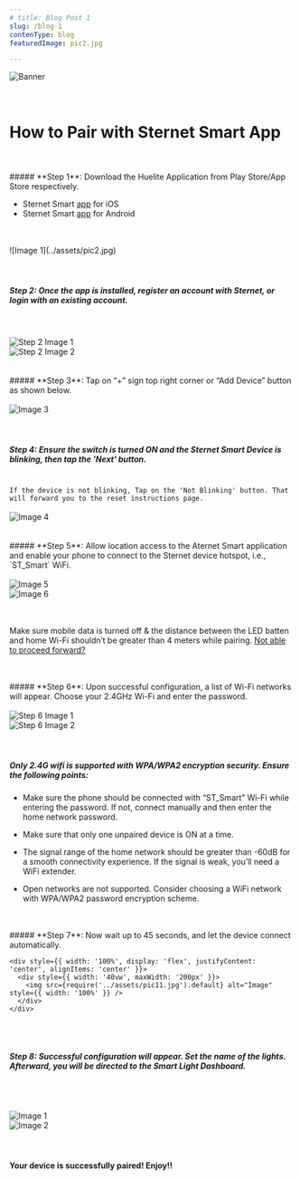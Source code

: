 ```yaml
---
# title: Blog Post 1
slug: /blog-1
contenType: blog
featuredImage: pic2.jpg

---
```




<div className="custom-image-wrapper" tabIndex="-1" id="gatsby-focus-wrapper">
  <img
    className="gatsby-resp-image-image"
    alt="Banner"
    title=""
    src={require('../assets/pic1.webp').default}
  />
</div>


<br/>
<br/>


 <div className="container" style={{ marginBottom: '50px' }}>



# **How to Pair with Sternet Smart App**
<br/>
<br/>
##### **Step 1**: Download the Huelite Application from Play Store/App Store respectively.
<br/>


- Sternet Smart [app](#) for iOS
- Sternet Smart [app](https://play.google.com/store/apps/details?id=com.sternet.sternetsmart&pcampaignid=web_share) for Android
<br/>
<br/>
<div style={{ width: "30vw", maxWidth: "200px", margin: "0 auto" }}>
![Image 1](../assets/pic2.jpg)
</div>
<br/>
<br/>

##### **Step 2**: Once the app is installed, register an account with Sternet, or login with an existing account.

<br/>
<br/>

<div style={{ display: 'flex', justifyContent: 'space-evenly', alignItems: 'center', margin: '0 5vw' }}>
  <div style={{ width: '30vw', maxWidth: '200px' }}>
    <img src={require('../assets/pic3.jpg').default} alt="Step 2 Image 1" style={{ width: '100%', height: 'auto' }} />
  </div>
  <div style={{ width: '30vw', maxWidth: '200px' }}>
    <img src={require('../assets/pic4.jpg').default} alt="Step 2 Image 2" style={{ width: '100%', height: 'auto' }} />
  </div>
</div>

<br/>
<br/>
##### **Step 3**: Tap on “+” sign top right corner or “Add Device” button as shown below.
<br/><br/>
<div style={{ width: '100%', display: 'flex', justifyContent: 'center', alignItems: 'center' }}>
  <div style={{ width: '40vw', maxWidth: '200px' }}>
    <img src={require('../assets/pic5.jpg').default} alt="Image 3" style={{ width: '100%' }} />
  </div>
</div>
<br/><br/>

##### **Step 4**: Ensure the switch is turned ON and the Sternet Smart Device is blinking, then tap the 'Next' button.
<br/>
<code>If the device is not blinking, Tap on the 'Not Blinking' button. That will forward you to the reset instructions page.</code>
<br/>
<br/>
<div style={{ width: '100%', display: 'flex', justifyContent: 'center', alignItems: 'center' }}>
  <div style={{ width: '40vw', maxWidth: '200px' }}>
    <img src={require('../assets/pic6.jpg').default} alt="Image 4" style={{ width: '100%' }} />
  </div>
</div>
<br/><br/>
##### **Step 5**: Allow location access to the Aternet Smart application and enable your phone to connect to the Sternet device hotspot, i.e., `ST_Smart` WiFi.
<br/><br/>
<div style={{ display: 'flex', flexDirection: 'row', justifyContent: 'space-evenly', alignItems: 'center', margin: '0 5vw' }}>
  <div style={{ width: '30vw', maxWidth: '200px' }}>
    <img src={require('../assets/pic7.jpg').default} alt="Image 5" style={{ width: '100%' }} />
  </div>
  <div style={{ width: '30vw', maxWidth: '200px' }}>
    <img src={require('../assets/pic8.jpg').default} alt="Image 6" style={{ width: '100%' }} />
  </div>
</div>
<br/>
<br/>
<div className="yellow-box" style={{ display: 'flex', justifyContent: 'center' }}>
  <div style={{ backgroundColor: 'rgba(241, 196, 15, 0.667)', borderRadius: '5px', padding: '10px', borderLeft: '5px solid rgb(241, 196, 15)', maxWidth: '600px', minWidth: '300px' }}>
    <p>Make sure mobile data is turned off & the distance between the LED batten and home Wi-Fi shouldn’t be greater than 4 meters while pairing. <a href="/support/pairing-troubleshoot">Not able to proceed forward?</a></p>
  </div>
</div>
<br/><br/>
##### **Step 6**: Upon successful configuration, a list of Wi-Fi networks will appear. Choose your 2.4GHz Wi-Fi and enter the password.
<br/><br/>
 <div style={{ display: 'flex', flexDirection: 'row', justifyContent: 'space-evenly', alignItems: 'center', margin: '0 5vw' }}>
  <div style={{ width: '30vw', maxWidth: '200px' }}>
    <img src={require('../assets/pic9.jpg').default} alt="Step 6 Image 1" style={{ width: '100%' }} />
  </div>
  <div style={{ width: '30vw', maxWidth: '200px' }}>
    <img src={require('../assets/pic10.jpg').default} alt="Step 6 Image 2" style={{ width: '100%' }} />
  </div>
</div>
<br/>
<br/>
  <div style={{ display: 'flex', justifyContent: 'center' }}>
      <div style={{ backgroundColor: 'rgba(241, 196, 15, 0.667)', borderRadius: '5px', padding: '10px', borderLeft: '5px solid rgb(241, 196, 15)', maxWidth: '600px', minWidth: '300px' }}>
        <h5>Only 2.4G wifi is supported with WPA/WPA2 encryption security. Ensure the following points:</h5>
        <ul>
          <li>
            <p>Make sure the phone should be connected with “ST_Smart” Wi-Fi while entering the password. If not, connect manually and then enter the home network password.</p>
          </li>
          <li>
            <p>Make sure that only one unpaired device is ON at a time.</p>
          </li>
          <li>
            <p>The signal range of the home network should be greater than -60dB for a smooth connectivity experience. If the signal is weak, you’ll need a WiFi extender.</p>
          </li>
          <li>
            <p>Open networks are not supported. Consider choosing a WiFi network with WPA/WPA2 password encryption scheme.</p>
          </li>
        </ul>
      </div>
    </div>
<br/><br/>
##### **Step 7**: Now wait up to 45 seconds, and let the device connect automatically.

    <div style={{ width: '100%', display: 'flex', justifyContent: 'center', alignItems: 'center' }}>
      <div style={{ width: '40vw', maxWidth: '200px' }}>
        <img src={require('../assets/pic11.jpg').default} alt="Image" style={{ width: '100%' }} />
      </div>
    </div>
<br/><br/>
##### **Step 8**: Successful configuration will appear. Set the name of the lights. Afterward, you will be directed to the Smart Light Dashboard.
<br/><br/>
 <div style={{ display: 'flex', flexDirection: 'row', justifyContent: 'space-evenly', alignItems: 'center', margin: '0 5vw' }}>
      <div style={{ width: '30vw', maxWidth: '200px' }}>
        <img src={require('../assets/pic12.jpg').default} alt="Image 1" style={{ width: '100%', maxWidth: '100%' }} />
      </div>
      <div style={{ width: '30vw', maxWidth: '200px' }}>
        <img src={require('../assets/pic13.jpg').default} alt="Image 2" style={{ width: '100%', maxWidth: '100%' }} />
      </div>
    </div>
<br/><br/>

#### **Your device is successfully paired! Enjoy!!**
<br/><br/><br/><br/>
</div>